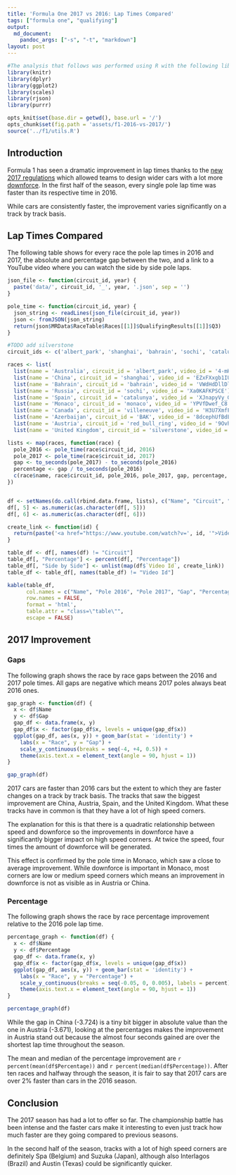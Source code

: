 ```yaml
---
title: 'Formula One 2017 vs 2016: Lap Times Compared'
tags: ["formula one", "qualifying"]
output:
  md_document:
    pandoc_args: ["-s", "-t", "markdown"]
layout: post
---
```


```r
#The analysis that follows was performed using R with the following libraries:
library(knitr)
library(dplyr)
library(ggplot2)
library(scales)
library(rjson)
library(purrr)
```

```r
opts_knit$set(base.dir = getwd(), base.url = '/')
opts_chunk$set(fig.path = 'assets/f1-2016-vs-2017/')
source('../f1/utils.R')
```

## Introduction

Formula 1 has seen a dramatic improvement in lap times thanks to the [new 2017 regulations](https://www.formula1.com/en/championship/inside-f1/rules-regs/2017-season-changes.html) which allowed teams to design wider cars with a lot more [downforce](http://bahensky13.wixsite.com/f1physics/downforce-traction). In the first half of the season, every single pole lap time was faster than its respective time in 2016.

While cars are consistently faster, the improvement varies significantly on a track by track basis.

## Lap Times Compared

The following table shows for every race the pole lap times in 2016 and 2017, the absolute and percentage gap between the two, and a link to a YouTube video where you can watch the side by side pole laps. 

```r
json_file <- function(circuit_id, year) {
  paste('data/', circuit_id, '_', year, '.json', sep = '')
}

pole_time <- function(circuit_id, year) {
  json_string <- readLines(json_file(circuit_id, year))
  json <- fromJSON(json_string)
  return(json$MRData$RaceTable$Races[[1]]$QualifyingResults[[1]]$Q3)
}

#TODO add silverstone
circuit_ids <- c('albert_park', 'shanghai', 'bahrain', 'sochi', 'catalunya', 'monaco', 'villeneuve', 'BAK', 'red_bull_ring')

races <- list(
  list(name = 'Australia', circuit_id = 'albert_park', video_id = '4-mHzMIv27o'),
  list(name = 'China', circuit_id = 'shanghai', video_id = 'EZxFXxgb1IU'),
  list(name = 'Bahrain', circuit_id = 'bahrain', video_id = 'VWdHdDllDl8'),
  list(name = 'Russia', circuit_id = 'sochi', video_id = 'Xa0KAFKPSCE'),
  list(name = 'Spain', circuit_id = 'catalunya', video_id = 'XJnapyVy_Gk'),
  list(name = 'Monaco', circuit_id = 'monaco', video_id = 'YPVfDwef_C8'),
  list(name = 'Canada', circuit_id = 'villeneuve', video_id = 'H3U7XmfF-7U'),
  list(name = 'Azerbaijan', circuit_id = 'BAK', video_id = '8dcephUfBdE'),
  list(name = 'Austria', circuit_id = 'red_bull_ring', video_id = '9OvhdM4Jpbg'),
  list(name = 'United Kingdom', circuit_id = 'silverstone', video_id = 'nJbSJMVpHbg'))

lists <- map(races, function(race) {
  pole_2016 <- pole_time(race$circuit_id, 2016)
  pole_2017 <- pole_time(race$circuit_id, 2017)
  gap <- to_seconds(pole_2017) - to_seconds(pole_2016)
  percentage <- gap / to_seconds(pole_2016)
  c(race$name, race$circuit_id, pole_2016, pole_2017, gap, percentage, race$video_id)
})


df <- setNames(do.call(rbind.data.frame, lists), c("Name", "Circuit", "Pole 2016", "Pole 2017", "Gap", "Percentage", "Video Id"))
df[, 5] <- as.numeric(as.character(df[, 5]))
df[, 6] <- as.numeric(as.character(df[, 6]))
```

<div markdown="0">
```r
create_link <- function(id) {
  return(paste('<a href="https://www.youtube.com/watch?v=', id, '">Video</a>', sep = ''))
}

table_df <- df[, names(df) != "Circuit"]
table_df[, "Percentage"] <- percent(df[, "Percentage"])
table_df[, "Side by Side"] <- unlist(map(df$`Video Id`, create_link))
table_df <- table_df[, names(table_df) != "Video Id"]

kable(table_df,
      col.names = c("Name", "Pole 2016", "Pole 2017", "Gap", "Percentage", "Side by Side"),
      row.names = FALSE,
      format = 'html',
      table.attr = "class=\"table\"",
      escape = FALSE)
```
</div>

## 2017 Improvement

### Gaps

The following graph shows the race by race gaps between the 2016 and 2017 pole times. All gaps are negative which means 2017 poles always beat 2016 ones.

```r
gap_graph <- function(df) {
  x <- df$Name
  y <- df$Gap
  gap_df <- data.frame(x, y)
  gap_df$x <- factor(gap_df$x, levels = unique(gap_df$x))
  ggplot(gap_df, aes(x, y)) + geom_bar(stat = 'identity') +
    labs(x = "Race", y = "Gap") +
    scale_y_continuous(breaks = seq(-4, +4, 0.5)) +
    theme(axis.text.x = element_text(angle = 90, hjust = 1))
}
```

```r
gap_graph(df)
```

2017 cars are faster than 2016 cars but the extent to which they are faster changes on a track by track basis.
The tracks that saw the biggest improvement are China, Austria, Spain, and the United Kingdom. What these tracks have in common is that they have a lot of high speed corners.

The explanation for this is that there is a quadratic relationship between speed and downforce so the improvements in downforce have a significantly bigger impact on high speed corners. At twice the speed, four times the amount of downforce will be generated.

This effect is confirmed by the pole time in Monaco, which saw a close to average improvement. While downforce is important in Monaco, most corners are low or medium speed corners which means an improvement in downforce is not as visible as in Austria or China.

### Percentage

The following graph shows the race by race percentage improvement relative to the 2016 pole lap time. 

```r
percentage_graph <- function(df) {
  x <- df$Name
  y <- df$Percentage
  gap_df <- data.frame(x, y)
  gap_df$x <- factor(gap_df$x, levels = unique(gap_df$x))
  ggplot(gap_df, aes(x, y)) + geom_bar(stat = 'identity') +
    labs(x = "Race", y = "Percentage") +
    scale_y_continuous(breaks = seq(-0.05, 0, 0.005), labels = percent) +
    theme(axis.text.x = element_text(angle = 90, hjust = 1))
}
```

```r
percentage_graph(df)
```

While the gap in China (-3.724) is a tiny bit bigger in absolute value than the one in Austria (-3.671), looking at the percentages makes the improvement in Austria stand out because the almost four seconds gained are over the shortest lap time throughout the season.

The mean and median of the percentage improvement are ```r percent(mean(df$Percentage))``` and ```r percent(median(df$Percentage))```. After ten races and halfway through the season, it is fair to say that 2017 cars are over 2% faster than cars in the 2016 season.

## Conclusion

The 2017 season has had a lot to offer so far. The championship battle has been intense and the faster cars make it interesting to even just track how much faster are they going compared to previous seasons.

In the second half of the season, tracks with a lot of high speed corners are definitely Spa (Belgium) and Suzuka (Japan), although also Interlagos (Brazil) and Austin (Texas) could be significantly quicker.

